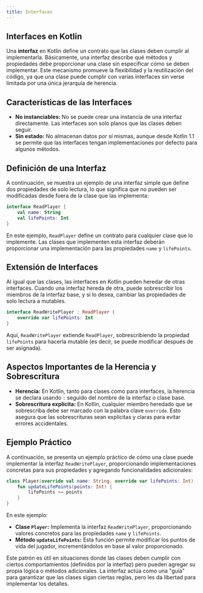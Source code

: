 ```yaml
---
title: Interfaces
---
```



<ReadingTime />

## Interfaces en Kotlin

Una **interfaz** en Kotlin define un contrato que las clases deben cumplir al implementarla. Básicamente, una interfaz describe qué métodos y propiedades debe proporcionar una clase sin especificar cómo se deben implementar. Este mecanismo promueve la flexibilidad y la reutilización del código, ya que una clase puede cumplir con varias interfaces sin verse limitada por una única jerarquía de herencia.

## Características de las Interfaces

- **No instanciables:** No se puede crear una instancia de una interfaz directamente. Las interfaces son solo planos que las clases deben seguir.
- **Sin estado:** No almacenan datos por sí mismas, aunque desde Kotlin 1.1 se permite que las interfaces tengan implementaciones por defecto para algunos métodos.

## Definición de una Interfaz

A continuación, se muestra un ejemplo de una interfaz simple que define dos propiedades de solo lectura, lo que significa que no pueden ser modificadas desde fuera de la clase que las implementa:

```kotlin
interface ReadPlayer {
    val name: String
    val lifePoints: Int
}
```

En este ejemplo, `ReadPlayer` define un contrato para cualquier clase que lo implemente. Las clases que implementen esta interfaz deberán proporcionar una implementación para las propiedades `name` y `lifePoints`.

## Extensión de Interfaces

Al igual que las clases, las interfaces en Kotlin pueden heredar de otras interfaces. Cuando una interfaz hereda de otra, puede sobrescribir los miembros de la interfaz base, y si lo desea, cambiar las propiedades de solo lectura a mutables.

```kotlin
interface ReadWritePlayer : ReadPlayer {
    override var lifePoints: Int
}
```

Aquí, `ReadWritePlayer` extiende `ReadPlayer`, sobrescribiendo la propiedad `lifePoints` para hacerla mutable (es decir, se puede modificar después de ser asignada).

## Aspectos Importantes de la Herencia y Sobrescritura

- **Herencia:** En Kotlin, tanto para clases como para interfaces, la herencia se declara usando `:` seguido del nombre de la interfaz o clase base.
- **Sobrescritura explícita:** En Kotlin, cualquier miembro heredado que se sobrescriba debe ser marcado con la palabra clave `override`. Esto asegura que las sobrescrituras sean explícitas y claras para evitar errores accidentales.

## Ejemplo Práctico

A continuación, se presenta un ejemplo práctico de cómo una clase puede implementar la interfaz `ReadWritePlayer`, proporcionando implementaciones concretas para sus propiedades y agregando funcionalidades adicionales:

```kotlin
class Player(override val name: String, override var lifePoints: Int) : ReadWritePlayer {
    fun updateLifePoints(points: Int) {
        lifePoints += points
    }
}
```

En este ejemplo:
- **Clase `Player`:** Implementa la interfaz `ReadWritePlayer`, proporcionando valores concretos para las propiedades `name` y `lifePoints`.
- **Método `updateLifePoints`:** Esta función permite modificar los puntos de vida del jugador, incrementándolos en base al valor proporcionado.

Este patrón es útil en situaciones donde las clases deben cumplir con ciertos comportamientos (definidos por la interfaz) pero pueden agregar su propia lógica o métodos adicionales. La interfaz actúa como una "guía" para garantizar que las clases sigan ciertas reglas, pero les da libertad para implementar los detalles.